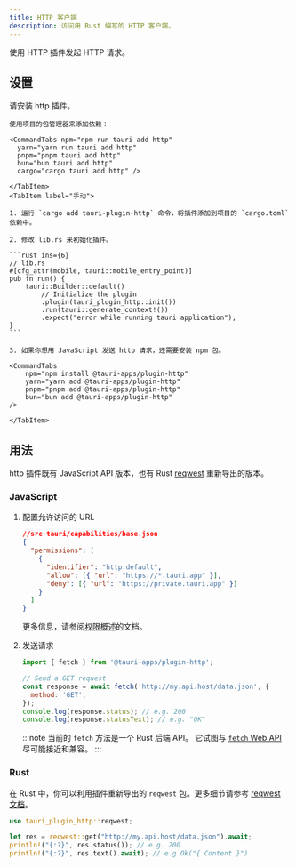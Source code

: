 ```yaml
---
title: HTTP 客户端
description: 访问用 Rust 编写的 HTTP 客户端。
---
```



<PluginLinks plugin="http" />

使用 HTTP 插件发起 HTTP 请求。

## 设置

请安装 http 插件。

<Tabs>
    <TabItem label="自动">

    使用项目的包管理器来添加依赖：

    <CommandTabs npm="npm run tauri add http"
      yarn="yarn run tauri add http"
      pnpm="pnpm tauri add http"
      bun="bun tauri add http"
      cargo="cargo tauri add http" />

    </TabItem>
    <TabItem label="手动">

    1. 运行 `cargo add tauri-plugin-http` 命令，将插件添加到项目的 `cargo.toml` 依赖中。

    2. 修改 lib.rs 来初始化插件。

    ```rust ins={6}
    // lib.rs
    #[cfg_attr(mobile, tauri::mobile_entry_point)]
    pub fn run() {
        tauri::Builder::default()
            // Initialize the plugin
            .plugin(tauri_plugin_http::init())
            .run(tauri::generate_context!())
            .expect("error while running tauri application");
    }
    ```

    3. 如果你想用 JavaScript 发送 http 请求，还需要安装 npm 包。

    <CommandTabs
        npm="npm install @tauri-apps/plugin-http"
        yarn="yarn add @tauri-apps/plugin-http"
        pnpm="pnpm add @tauri-apps/plugin-http"
        bun="bun add @tauri-apps/plugin-http"
    />

    </TabItem>

</Tabs>

## 用法

http 插件既有 JavaScript API 版本，也有 Rust [reqwest](https://docs.rs/reqwest/) 重新导出的版本。

### JavaScript

<Steps>

1. 配置允许访问的 URL

   ```json
   //src-tauri/capabilities/base.json
   {
     "permissions": [
       {
         "identifier": "http:default",
         "allow": [{ "url": "https://*.tauri.app" }],
         "deny": [{ "url": "https://private.tauri.app" }]
       }
     ]
   }
   ```

   更多信息，请参阅[权限概述](/security/permissions/)的文档。

2. 发送请求

   ```js
   import { fetch } from '@tauri-apps/plugin-http';

   // Send a GET request
   const response = await fetch('http://my.api.host/data.json', {
     method: 'GET',
   });
   console.log(response.status); // e.g. 200
   console.log(response.statusText); // e.g. "OK"
   ```

   :::note
   当前的 `fetch` 方法是一个 Rust 后端 API。 它试图与 [`fetch` Web API](https://developer.mozilla.org/en-US/docs/Web/API/Fetch_API) 尽可能接近和兼容。
   :::

</Steps>

### Rust

在 Rust 中，你可以利用插件重新导出的 `reqwest` 包。更多细节请参考 [reqwest 文档](https://docs.rs/reqwest/)。

```rust
use tauri_plugin_http::reqwest;

let res = reqwest::get("http://my.api.host/data.json").await;
println!("{:?}", res.status()); // e.g. 200
println!("{:?}", res.text().await); // e.g Ok("{ Content }")
```
